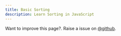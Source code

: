 ```yaml
---
title: Basic Sorting
description: Learn Sorting in JavaScript
---
```


<Callout>

Want to improve this page?. Raise a issue on [@github](https://github.com/FrontendFreaks/Official-Website).
</Callout>